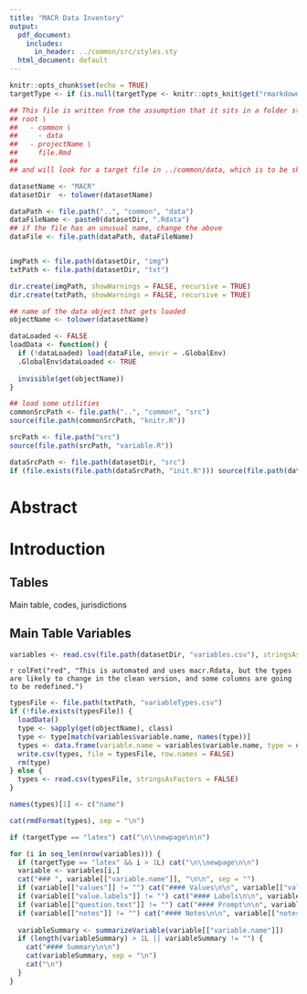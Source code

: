```yaml
---
title: "MACR Data Inventory"
output:
  pdf_document:
    includes:
      in_header: ../common/src/styles.sty
  html_document: default
---
```


```r
knitr::opts_chunk$set(echo = TRUE)
targetType <- if (is.null(targetType <- knitr::opts_knit$get("rmarkdown.pandoc.to"))) "latex" else targetType

## This file is written from the assumption that it sits in a folder structure such as:
## root \
##   - common \
##     - data
##   - projectName \
##     file.Rmd
##
## and will look for a target file in ../common/data, which is to be shared by all projects

datasetName <- "MACR"
datasetDir  <- tolower(datasetName)

dataPath <- file.path("..", "common", "data")
dataFileName <- paste0(datasetDir, ".Rdata")
## if the file has an unusual name, change the above
dataFile <- file.path(dataPath, dataFileName)


imgPath <- file.path(datasetDir, "img")
txtPath <- file.path(datasetDir, "txt")

dir.create(imgPath, showWarnings = FALSE, recursive = TRUE)
dir.create(txtPath, showWarnings = FALSE, recursive = TRUE)

## name of the data object that gets loaded
objectName <- tolower(datasetName)

dataLoaded <- FALSE
loadData <- function() {
  if (!dataLoaded) load(dataFile, envir = .GlobalEnv)
  .GlobalEnv$dataLoaded <- TRUE
  
  invisible(get(objectName))
}

## load some utilities
commonSrcPath <- file.path("..", "common", "src")
source(file.path(commonSrcPath, "knitr.R"))

srcPath <- file.path("src")
source(file.path(srcPath, "variable.R"))

dataSrcPath <- file.path(datasetDir, "src")
if (file.exists(file.path(dataSrcPath, "init.R"))) source(file.path(dataSrcPath, "init.R"))
```

# Abstract

# Introduction

## Tables

Main table, codes, jurisdictions

## Main Table Variables

```r
variables <- read.csv(file.path(datasetDir, "variables.csv"), stringsAsFactors = FALSE, header = TRUE)
```

`r colFmt("red", "This is automated and uses macr.Rdata, but the types are likely to change in the clean version, and some columns are going to be redefined.")`

```r
typesFile <- file.path(txtPath, "variableTypes.csv")
if (!file.exists(typesFile)) {
  loadData()
  type <- sapply(get(objectName), class)
  type <- type[match(variables$variable.name, names(type))]
  types <- data.frame(variable.name = variables$variable.name, type = unname(type))
  write.csv(types, file = typesFile, row.names = FALSE)
  rm(type)
} else {
  types <- read.csv(typesFile, stringsAsFactors = FALSE)
}

names(types)[1] <- c("name")

cat(rmdFormat(types), sep = "\n")
```

```r
if (targetType == "latex") cat("\n\\newpage\n\n")

for (i in seq_len(nrow(variables))) {
  if (targetType == "latex" && i > 1L) cat("\n\\newpage\n\n")
  variable <- variables[i,]
  cat("### ", variable[["variable.name"]], "\n\n", sep = "")
  if (variable[["values"]] != "") cat("#### Values\n\n", variable[["values"]], "\n\n", sep = "")
  if (variable[["value.labels"]] != "") cat("#### Labels\n\n", variable[["value.labels"]], "\n\n", sep = "")
  if (variable[["question.text"]] != "") cat("#### Prompt\n\n", variable[["question.text"]], "\n\n", sep = "")
  if (variable[["notes"]] != "") cat("#### Notes\n\n", variable[["notes"]], "\n\n", sep = "")
  
  variableSummary <- summarizeVariable(variable[["variable.name"]])
  if (length(variableSummary) > 1L || variableSummary != "") {
    cat("#### Summary\n\n")
    cat(variableSummary, sep = "\n")
    cat("\n")
  }
}
```